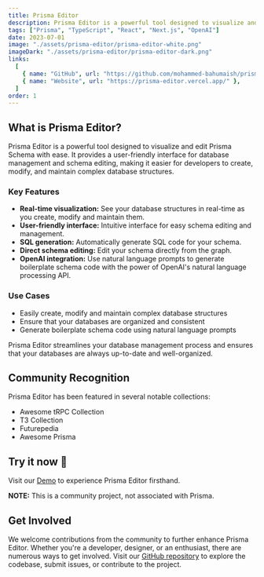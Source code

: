 ```yaml
---
title: Prisma Editor
description: Prisma Editor is a powerful tool designed to visualize and edit Prisma Schema with ease. It offers real-time visualization, a user-friendly interface, SQL generation, direct schema editing, and OpenAI integration for generating boilerplate schema code.
tags: ["Prisma", "TypeScript", "React", "Next.js", "OpenAI"]
date: 2023-07-01
image: "./assets/prisma-editor/prisma-editor-white.png"
imageDark: "./assets/prisma-editor/prisma-editor-dark.png"
links:
  [
    { name: "GitHub", url: "https://github.com/mohammed-bahumaish/prisma-editor" },
    { name: "Website", url: "https://prisma-editor.vercel.app/" },
  ]
order: 1
---
```


## What is Prisma Editor?

Prisma Editor is a powerful tool designed to visualize and edit Prisma Schema with ease. It provides a user-friendly interface for database management and schema editing, making it easier for developers to create, modify, and maintain complex database structures.

### Key Features

- **Real-time visualization:** See your database structures in real-time as you create, modify and maintain them.
- **User-friendly interface:** Intuitive interface for easy schema editing and management.
- **SQL generation:** Automatically generate SQL code for your schema.
- **Direct schema editing:** Edit your schema directly from the graph.
- **OpenAI integration:** Use natural language prompts to generate boilerplate schema code with the power of OpenAI's natural language processing API.

### Use Cases

- Easily create, modify and maintain complex database structures
- Ensure that your databases are organized and consistent
- Generate boilerplate schema code using natural language prompts

Prisma Editor streamlines your database management process and ensures that your databases are always up-to-date and well-organized.

## Community Recognition

Prisma Editor has been featured in several notable collections:

- Awesome tRPC Collection
- T3 Collection
- Futurepedia
- Awesome Prisma

## Try it now 🚀

Visit our [Demo](https://prisma-editor.vercel.app/) to experience Prisma Editor firsthand.

**NOTE:** This is a community project, not associated with Prisma.

## Get Involved

We welcome contributions from the community to further enhance Prisma Editor. Whether you're a developer, designer, or an enthusiast, there are numerous ways to get involved. Visit our [GitHub repository](https://github.com/mohammed-bahumaish/prisma-editor) to explore the codebase, submit issues, or contribute to the project.